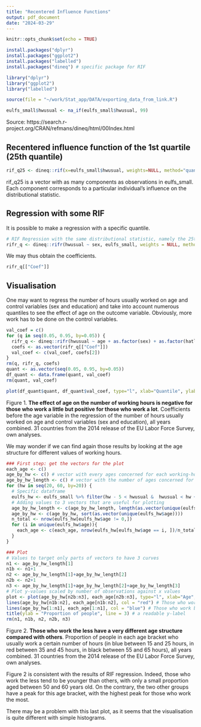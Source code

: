 ```yaml
---
title: "Recentered Influence Functions"
output: pdf_document
date: "2024-03-29"
---
```


```r
knitr::opts_chunk$set(echo = TRUE)
```

```r
install.packages("dplyr")
install.packages("ggplot2")
install.packages("labelled")
install.packages("dineq") # specific package for RIF
```

```r
library("dplyr")
library("ggplot2")
library("labelled")
```

```r
source(file = "~/work/Stat_app/DATA/exporting_data_from_link.R")
```

```r
eulfs_small$hwusual <- na_if(eulfs_small$hwusual, 99)
```

Source:
https://search.r-project.org/CRAN/refmans/dineq/html/00Index.html

## Recentered influence function of the 1st quartile (25th quantile)

```r
rif_q25 <- dineq::rif(x=eulfs_small$hwusual, weights=NULL, method="quantile", quantile=0.25)
```

rif_q25 is a vector with as many components as observations in eulfs_small.
Each component corresponds to a particular individual’s influence on the distributional statistic.

## Regression with some RIF

It is possible to make a regression with a specific quantile.
```r
# RIF Regression with the same distributional statistic, namely the 25th quantile
rifr_q <- dineq::rifr(hwusual ~ sex, eulfs_small, weights = NULL, method = "quantile", quantile = 0.25, kernel = "gaussian")
```

We may thus obtain the coefficients.
```r
rifr_q[["Coef"]]
```

## Visualisation

One may want to regress the number of hours usually worked on age and control variables (sex and education) and take into account numerous quantiles to see the effect of age on the outcome variable.
Obviously, more work has to be done on the control variables.
```r
val_coef = c()
for (q in seq(0.05, 0.95, by=0.05)) {
  rifr_q <- dineq::rifr(hwusual ~ age + as.factor(sex) + as.factor(hatlev1d), eulfs_small, weights = NULL, method = "quantile", quantile = q, kernel = "gaussian")
  coefs <- as.vector(rifr_q[["Coef"]])
  val_coef <- c(val_coef, coefs[2])
}
rm(q, rifr_q, coefs)
quant <- as.vector(seq(0.05, 0.95, by=0.05))
df_quant <- data.frame(quant, val_coef)
rm(quant, val_coef)
```

```r
plot(df_quant$quant, df_quant$val_coef, type="l", xlab="Quantile", ylab="Effect of age", main = "Unconditional quantile regressions estimates \n of the effect of age on the number of hours usually worked", las = 1)
```

Figure 1. **The effect of age on the number of working hours is negative for those who work a little but positive for those who work a lot**. Coefficients before the age variable in the regression of the number of hours usually worked on age and control variables (sex and education), all years combined. 31 countries from the 2014 release of the EU Labor Force Survey, own analyses.

We may wonder if we can find again those results by looking at the age structure for different values of working hours.
```r
### First step: get the vectors for the plot
each_age <- c()
age_by_hw <- c() # vector with every ages concerned for each working-hour bracket
age_by_hw_length <- c() # vector with the number of ages concerned for each working-hour bracket
for (hw in seq(20, 60, by=20)) {
  # Specific dataframe
  eulfs_hw <- eulfs_small %>% filter(hw - 5 < hwusual &  hwusual < hw + 5) %>% select(age)
  # Adding values to 3 vectors that are useful for plotting
  age_by_hw_length <- c(age_by_hw_length, length(as.vector(unique(eulfs_hw$age))))
  age_by_hw <- c(age_by_hw, sort(as.vector(unique(eulfs_hw$age))))
  n_total <- nrow(eulfs_hw[eulfs_hw$age != 0,])
  for (i in unique(eulfs_hw$age)){
    each_age <- c(each_age, nrow(eulfs_hw[eulfs_hw$age == i, ])/n_total)
  }
}

### Plot
# Values to target only parts of vectors to have 3 curves
n1 <- age_by_hw_length[1]
n1b <- n1+1
n2 <- age_by_hw_length[1]+age_by_hw_length[2]
n2b <- n2+1
n3 <- age_by_hw_length[1]+age_by_hw_length[2]+age_by_hw_length[3]
# Plot y-values scaled by number of observations against x values
plot <- plot(age_by_hw[n2b:n3], each_age[n2b:n3], type="l", xlab="Age", ylab="", main = "Age structure for different groups of people \ndepending on their number of working hours", las = 1) # Those who work between 55 and 65 hours
lines(age_by_hw[n1b:n2], each_age[n1b:n2], col = "red") # Those who work between 35 and 45 hours
lines(age_by_hw[1:n1], each_age[1:n1], col = "blue") # Those who work between 15 and 25 hours
title(ylab = "Proportion of people", line = 3) # a readable y-label
rm(n1, n1b, n2, n2b, n3)
```

Figure 2. **Those who work the less have a very different age structure compared with others**. Proportion of people in each age bracket who usually work a certain number of hours (in blue between 15 and 25 hours, in red between 35 and 45 hours, in black between 55 and 65 hours), all years combined. 31 countries from the 2014 release of the EU Labor Force Survey, own analyses.

Figure 2 is consistent with the results of RIF regression. Indeed, those who work the less tend to be younger than others, with only a small proportion aged between 50 and 60 years old. On the contrary, the two other groups have a peak for this age bracket, with the highest peak for those who work the most.

There may be a problem with this last plot, as it seems that the visualisation is quite different with simple histograms.

